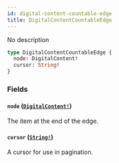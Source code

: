 ```yaml
---
id: digital-content-countable-edge
title: DigitalContentCountableEdge
---
```


No description

```graphql
type DigitalContentCountableEdge {
  node: DigitalContent!
  cursor: String!
}
```

### Fields

#### `node` ([`DigitalContent!`](/api-reference/objects/digital-content.mdx))

The item at the end of the edge.

#### `cursor` ([`String!`](/api-reference/scalars/string.mdx))

A cursor for use in pagination.
